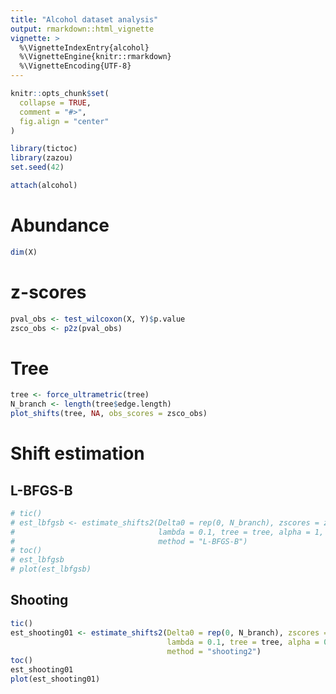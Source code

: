 ```yaml
---
title: "Alcohol dataset analysis"
output: rmarkdown::html_vignette
vignette: >
  %\VignetteIndexEntry{alcohol}
  %\VignetteEngine{knitr::rmarkdown}
  %\VignetteEncoding{UTF-8}
---
```


```r
knitr::opts_chunk$set(
  collapse = TRUE,
  comment = "#>", 
  fig.align = "center"
)
```

```r
library(tictoc)
library(zazou)
set.seed(42)
```


```r
attach(alcohol)
```

# Abundance 

```r
dim(X)
```


# z-scores

```r
pval_obs <- test_wilcoxon(X, Y)$p.value
zsco_obs <- p2z(pval_obs)
```

# Tree

```r
tree <- force_ultrametric(tree)
N_branch <- length(tree$edge.length)
plot_shifts(tree, NA, obs_scores = zsco_obs)
```

# Shift estimation

## L-BFGS-B


```r
# tic()
# est_lbfgsb <- estimate_shifts2(Delta0 = rep(0, N_branch), zscores = zsco_obs,
#                                lambda = 0.1, tree = tree, alpha = 1,
#                                method = "L-BFGS-B")
# toc()
# est_lbfgsb
# plot(est_lbfgsb)
```

## Shooting 


```r
tic()
est_shooting01 <- estimate_shifts2(Delta0 = rep(0, N_branch), zscores = zsco_obs,
                                   lambda = 0.1, tree = tree, alpha = 0.1, 
                                   method = "shooting2")
toc()
est_shooting01
plot(est_shooting01)
```

<!-- ```{r shooting05} -->
<!-- est_shooting05 <- estimate_shifts2(Delta0 = rep(0, N_branch), zscores = zsco_obs, -->
<!--                                  lambda = 0.1, tree = tree, alpha = 0.5,  -->
<!--                                  method = "shooting") -->
<!-- est_shooting05 -->
<!-- plot(est_shooting05) -->
<!-- ``` -->

<!-- ```{r shooting1} -->
<!-- est_shooting1 <- estimate_shifts2(Delta0 = rep(0, N_branch), zscores = zsco_obs, -->
<!--                                  lambda = 0.1, tree = tree, alpha = 1,  -->
<!--                                  method = "shooting") -->
<!-- est_shooting1 -->
<!-- plot(est_shooting1) -->
<!-- ``` -->

<!-- ```{r shooting5} -->
<!-- est_shooting5 <- estimate_shifts2(Delta0 = rep(0, N_branch), zscores = zsco_obs, -->
<!--                                  lambda = 0.1, tree = tree, alpha = 5,  -->
<!--                                  method = "shooting") -->
<!-- est_shooting5 -->
<!-- plot(est_shooting5) -->
<!-- ``` -->




